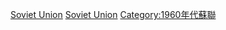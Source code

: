 {{yearcat}}
{{year by category
|m=1
|c=9
|d=6
|y=6
|cat=蘇聯
|sortkey=Soviet Union
|parent=各年苏联
|subcat=1966年各國
}}
{{Commonscat|1966 in the Soviet Union}}
[[Category:1966年亞洲|Soviet Union]]
[[Category:1966年歐洲|Soviet Union]]
[[Category:1960年代蘇聯|Category:1960年代蘇聯]]